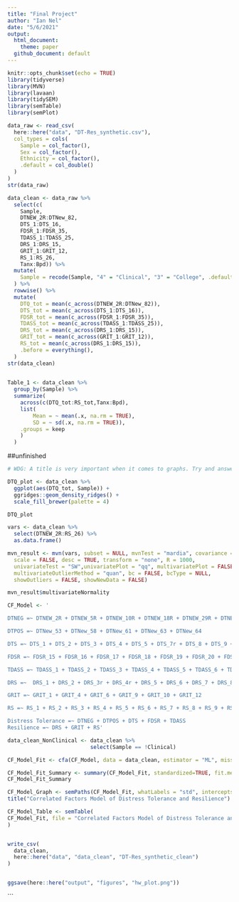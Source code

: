 ```yaml
---
title: "Final Project"
author: "Ian Nel"
date: "5/6/2021"
output: 
  html_document:
    theme: paper
  github_document: default 
---
```


```r
knitr::opts_chunk$set(echo = TRUE)
library(tidyverse)
library(MVN)
library(lavaan)
library(tidySEM)
library(semTable)
library(semPlot)
```

```r
data_raw <- read_csv(
  here::here("data", "DT-Res_synthetic.csv"),
  col_types = cols(
    Sample = col_factor(),
    Sex = col_factor(),
    Ethnicity = col_factor(),
    .default = col_double()
  )
)
str(data_raw)
```

```r

data_clean <- data_raw %>%
  select(c(
    Sample, 
    DTNEW_2R:DTNew_82, 
    DTS_1:DTS_16, 
    FDSR_1:FDSR_35, 
    TDASS_1:TDASS_25, 
    DRS_1:DRS_15,
    GRIT_1:GRIT_12,
    RS_1:RS_26,
    Tanx:Bpd)) %>% 
  mutate(
    Sample = recode(Sample, "4" = "Clinical", "3" = "College", .default = "Community")
  ) %>% 
  rowwise() %>% 
  mutate(
    DTQ_tot = mean(c_across(DTNEW_2R:DTNew_82)),
    DTS_tot = mean(c_across(DTS_1:DTS_16)),
    FDSR_tot = mean(c_across(FDSR_1:FDSR_35)),
    TDASS_tot = mean(c_across(TDASS_1:TDASS_25)),
    DRS_tot = mean(c_across(DRS_1:DRS_15)),
    GRIT_tot = mean(c_across(GRIT_1:GRIT_12)),
    RS_tot = mean(c_across(DRS_1:DRS_15)),
    .before = everything(),
  ) 
str(data_clean)
  
```
```r
Table_1 <- data_clean %>%
  group_by(Sample) %>% 
  summarize(
    across(c(DTQ_tot:RS_tot,Tanx:Bpd), 
    list(
        Mean = ~ mean(.x, na.rm = TRUE),
        SD = ~ sd(.x, na.rm = TRUE)),
    .groups = keep
    )
  )
```

##unfinished 
```r

# WDG: A title is very important when it comes to graphs. Try and answer the question: "What am I looking at?" when thinking of a title.

DTQ_plot <- data_clean %>%
  ggplot(aes(DTQ_tot, Sample)) +
  ggridges::geom_density_ridges() +
  scale_fill_brewer(palette = 4)

DTQ_plot
```


```r
vars <- data_clean %>% 
  select(DTNEW_2R:RS_26) %>% 
  as.data.frame()

mvn_result <- mvn(vars, subset = NULL, mvnTest = "mardia", covariance = TRUE, tol = 1e-25, alpha = 0.5,
  scale = FALSE, desc = TRUE, transform = "none", R = 1000,
  univariateTest = "SW",univariatePlot = "qq", multivariatePlot = FALSE,
  multivariateOutlierMethod = "quan", bc = FALSE, bcType = NULL,
  showOutliers = FALSE, showNewData = FALSE)

mvn_result$multivariateNormality

```


```r
CF_Model <- '

DTNEG =~ DTNEW_2R + DTNEW_5R + DTNEW_10R + DTNEW_18R + DTNEW_29R + DTNEW_47R 

DTPOS =~ DTNew_53 + DTNew_58 + DTNew_61 + DTNew_63 + DTNew_64

DTS =~ DTS_1 + DTS_2 + DTS_3 + DTS_4 + DTS_5 + DTS_7r + DTS_8 + DTS_9 + DTS_10 + DTS_11 + DTS_12 + DTS_13 +         DTS_14 + DTS_16

FDSR =~ FDSR_15 + FDSR_16 + FDSR_17 + FDSR_18 + FDSR_19 + FDSR_20 + FDSR_21 + FDSR_22 + FDSR_23 + FDSR_24 +          FDSR_25 + FDSR_26 + FDSR_27 + FDSR_28 + FDSR_29 + FDSR_30 + FDSR_31 + FDSR_32 + FDSR_33 + FDSR_34 +          FDSR_35

TDASS =~ TDASS_1 + TDASS_2 + TDASS_3 + TDASS_4 + TDASS_5 + TDASS_6 + TDASS_7 + TDASS_8 + TDASS_9 + TDASS_10 +         TDASS_11 + TDASS_12 + TDASS_13 + TDASS_14 + TDASS_15 + TDASS_16 + TDASS_17 + TDASS_18 + TDASS_19 +           TDASS_20 + TDASS_21 + TDASS_22 + TDASS_23 + TDASS_24 + TDASS_25

DRS =~  DRS_1 + DRS_2 + DRS_3r + DRS_4r + DRS_5 + DRS_6 + DRS_7 + DRS_8r + DRS_9 + DRS_10 + DRS_11r + DRS_12         + DRS_13r + DRS_14r + DRS_15

GRIT =~ GRIT_1 + GRIT_4 + GRIT_6 + GRIT_9 + GRIT_10 + GRIT_12

RS =~ RS_1 + RS_2 + RS_3 + RS_4 + RS_5 + RS_6 + RS_7 + RS_8 + RS_9 + RS_10 + RS_11 + RS_12 + RS_13 + RS_14 +       RS_15 + RS_16 + RS_17 + RS_18 + RS_19 + RS_20 + RS_21 + RS_22 + RS_23 + RS_24 + RS_25 + RS_26

Distress Tolerance =~ DTNEG + DTPOS + DTS + FDSR + TDASS 
Resilience =~ DRS + GRIT + RS'

data_clean_NonClinical <- data_clean %>% 
                          select(Sample == !Clinical)

CF_Model_Fit <- cfa(CF_Model, data = data_clean, estimator = "ML", missing = "fiml", std.lv= TRUE)

CF_Model_Fit_Summary <- summary(CF_Model_Fit, standardized=TRUE, fit.measures=TRUE)
CF_Model_Fit_Summary 
```

```r
CF_Model_Graph <- semPaths(CF_Model_Fit, whatLabels = "std", intercepts = FALSE, layout = "circle", edge.color = "black")
title("Correlated Factors Model of Distress Tolerance and Resilience")
```

```r
CF_Model_Table <- semTable(
CF_Model_Fit, file = "Correlated Factors Model of Distress Tolerance and Resilience", paramSets = c("loadings", "fits"), paramSetLabels = c("loadings"= "Factor Loadings", "fits" = "Fit Indices"), columns = c(est = "Estimate", se = "SE", p = "p", "eststars" = "Significance"), fits = c("npar", "fmin", "chisq", "df", "pvalue", "baseline.chisq", "baseline.df", "baseline.pvalue", "cfi", "tli", "aic", "bic", "ntotal", "rmsea", "rmsea.ci.lower", "rmsea.ci.upper", "rmsea.pvalue", "srmr"), fitLabels = NULL, type = "html", print.results = FALSE, alpha = c(0.05, 0.01, 0.001)
)
```

```r

```


```r
write_csv(
  data_clean,
  here::here("data", "data_clean", "DT-Res_synthetic_clean")
)


ggsave(here::here("output", "figures", "hw_plot.png"))

```
```
